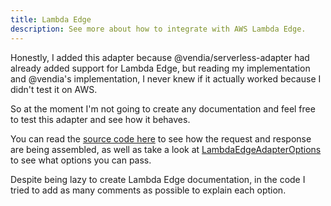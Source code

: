 ---
title: Lambda Edge
description: See more about how to integrate with AWS Lambda Edge.
---

Honestly, I added this adapter because @vendia/serverless-adapter had already added support for Lambda Edge, but reading my implementation and @vendia's implementation, I never knew if it actually worked because I didn't test it on AWS.

So at the moment I'm not going to create any documentation and feel free to test this adapter and see how it behaves.

You can read the [source code here](https://github.com/H4ad/serverless-adapter/blob/main/src/adapters/aws/lambda-edge.adapter.ts) to see how the request and response are being assembled, as well as take a look at [LambdaEdgeAdapterOptions](/docs/api/Adapters/AWS/LambdaEdgeAdapter/LambdaEdgeAdapterOptions) to see what options you can pass.

Despite being lazy to create Lambda Edge documentation, in the code I tried to add as many comments as possible to explain each option.
